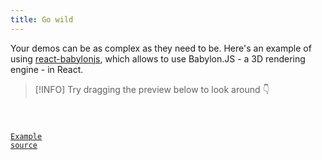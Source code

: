 ```yaml
---
title: Go wild
---
```


Your demos can be as complex as they need to be. Here's an example of using [react-babylonjs](https://brianzinn.github.io/react-babylonjs/index), which allows to use Babylon.JS - a 3D rendering engine - in React.

> [!INFO]
> Try dragging the preview below to look around 👇

<code src="./snippets/goWild/DynamicConfig.tsx" />

[Example source](https://brianzinn.github.io/react-babylonjs/examples/textures/pbr-configuration)

